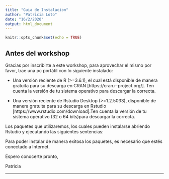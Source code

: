 ```yaml
---
title: "Guia de Instalacion"
author: "Patricia Loto"
date: "16/2/2020"
output: html_document
---
```


```r
knitr::opts_chunk$set(echo = TRUE)
```

## Antes del workshop

Gracias por inscribirte a este workshop, para aprovechar el mismo por favor, trae una pc portátil con lo siguiente instalado:

* Una versión reciente de R (>=3.6.1), el cual está disponible de manera gratuita para su descarga en CRAN [https://cran.r-project.org/]. Ten cuenta la versión de tu sistema operativo para descargar la correcta.

* Una versión reciente de Rstudio Desktop (>=1.2.5033), disponible de manera gratuita para su descarga en Rstudio [https://www.rstudio.com/download].Ten cuenta la versión de tu sistema operativo (32 o 64 bits)para descargar la correcta.

Los paquetes que utilizaremos, los cuales pueden instalarse
abriendo Rstudio y ejecutando las siguientes sentencias:

Para poder instalar de manera exitosa los paquetes, es necesario que estés conectado a Internet.

Espero conocerte pronto,

Patricia

----------------------------------------
